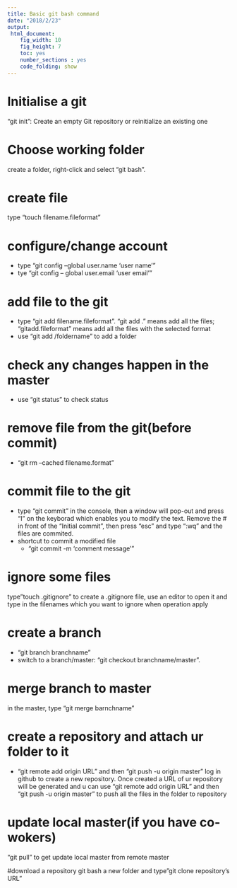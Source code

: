 ```yaml
---
title: Basic git bash command
date: "2018/2/23"
output:
 html_document:
    fig_width: 10
    fig_height: 7
    toc: yes
    number_sections : yes
    code_folding: show
---
```

# Initialise a git
"git init": Create an empty Git repository or reinitialize an existing one

# Choose working folder
create a folder, right-click and select "git bash".

# create file
type "touch filename.fileformat"

# configure/change account 
- type "git config --global user.name 'user name'"
- tye "git config -- global user.email 'user email'"

# add file to the git
* type "git add filename.fileformat". "git add ." means add all the files; "gitadd.fileformat" means add all the files with the selected format
- use "git add /foldername" to add a folder 

# check any changes happen in the master
* use "git status" to check status

# remove file from the git(before commit)
* "git rm --cached filename.format"

# commit file to the git
* type "git commit" in the console, then a window will pop-out and press "I" on the keyborad which enables you to modify the text. Remove the # in front of the "Initial commit", then press "esc" and type ":wq" and the files are commited.
* shortcut to commit a modified file
  * "git commit -m 'comment message'"
  
# ignore some files
type"touch .gitignore" to create a .gitignore file, use an editor to open it and type in the filenames which you want to ignore when operation apply

# create a branch
- "git branch branchname"
- switch to a branch/master: "git checkout branchname/master".

# merge branch to master
in the master, type "git merge barnchname"

# create a repository and attach ur folder to it
- "git remote add origin URL"  and then "git push -u origin master"
log in github to create a new repository. Once created a URL of ur repository will be generated and u can use "git remote add origin URL"  and then "git push -u origin master" to push all the files in the folder to repository

# update local master(if you have co-wokers)
"git pull" to get update local master from remote master 

#download a repository
git bash a new folder and type"git clone repository's URL"